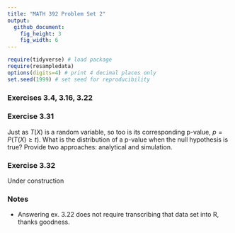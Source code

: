```yaml
---
title: "MATH 392 Problem Set 2"
output: 
  github_document:
    fig_height: 3
    fig_width: 6
---
```



```r
require(tidyverse) # load package
require(resampledata)
options(digits=4) # print 4 decimal places only
set.seed(1999) # set seed for reproducibility
```

### Exercises 3.4, 3.16, 3.22

### Exercise 3.31

Just as $T(X)$ is a random variable, so too is its corresponding p-value, $p = P(T(X) \ge t)$. What is the distribution of a p-value when the null hypothesis is true? Provide two approaches: analytical and simulation.


### Exercise 3.32

Under construction


### Notes

- Answering ex. 3.22 does not require transcribing that data set into R, thanks
goodness.
